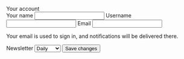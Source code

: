 

<Metatags
  title="May 1 | CSS Grid a day"
  description="An example of using CSS grid every day, from May 1–31st, 2019."
  thumbnail=""
  url="https://cssgrid31.brett.cool"
  pathname="/"
/>

<div className={LayoutStyles.container}>
  <div className={LayoutStyles.page}>
    <div className={LayoutStyles.heading}>
      <div className={LayoutStyles.content}>Your account</div>
    </div>
    <div className={LayoutStyles.form}>
      <div className={LayoutStyles.content}>
        <form className={FormStyles.form}>
          <label for="name">Your name</label>
          <input id="name" defaultValue="Brett Jones" type="text"/>
          <label for="name">Username</label>
          <input id="name" defaultValue="@brett_jay" type="text"/>
          <label for="email">Email</label>
          <input id="email" type="email" defaultValue="hello@example.com" />
          <p className={FormStyles.hint}>
            Your email is used to sign in, and notifications will be delivered
            there.
          </p>
          <label>Newsletter</label>
          <select>
            <option>Daily</option>
            <option>Weekly</option>
            <option>Monthly</option>
            <option>Off</option>
          </select>
          <input type="submit" value="Save changes"/>          
        </form>
      </div>
    </div>

  </div>
</div>
